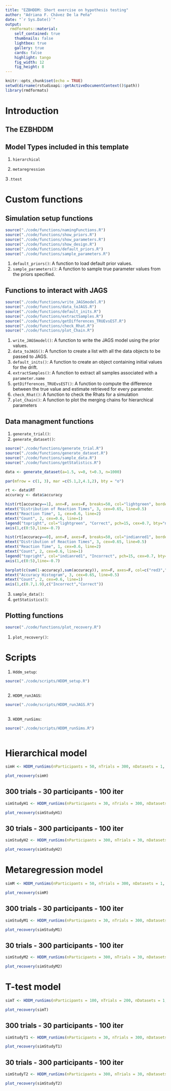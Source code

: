 ```yaml
---
title: "EZBHDDM: Short exercise on hypothesis testing"
author: "Adriana F. Chávez De la Peña"
date: "`r Sys.Date()`"
output:
  rmdformats::material:
    self_contained: true
    thumbnails: false
    lightbox: true
    gallery: true
    cards: false
    highlight: tango
    fig_width: 12 
    fig_height: 8 
---
```


```r
knitr::opts_chunk$set(echo = TRUE)
setwd(dirname(rstudioapi::getActiveDocumentContext()$path))
library(rmdformats)
```

# Introduction

\begin{align*}
\mathbf{Y} \sim \mbox{DDM}\bigl(\alpha, \nu, \tau \bigl)
\end{align*}

## The EZBHDDM

\begin{align*}
Y &\Rightarrow \{\dot{T}, \dot{M}, \dot{V}\}\\
\dot{T} &\sim \mbox{Binomial}(PC,N)\\
\dot{V} &\sim \mbox{Normal}(\frac{1}{PRT},\frac{N-1}{2(PRT)^2})\\
\dot{M} &\sim \mbox{Normal}(MRT, PRT \times N)\\
PC &= \frac{1}{\exp(-\alpha\nu)+1}\\
MRT &= \tau + \frac{\alpha}{2\nu}\frac{\exp(-\alpha\nu)-1}{\exp(-\alpha\nu)+1}\\
PRT &= \frac{\alpha}{2\nu^3}\{\frac{1-2\alpha\nu\exp(-\alpha\nu)-\exp(-\alpha\nu)^2}{(\exp(-\alpha\nu)+1)^2}\}
\end{align*}

## Model Types included in this template

1. `hierarchical`

2. `metaregression`

3 .`ttest`

# Custom functions

## Simulation setup functions

```r
source("./code/functions/namingFunctions.R")
source("./code/functions/show_priors.R")
source("./code/functions/show_parameters.R")
source("./code/functions/show_design.R")
source("./code/functions/default_priors.R")
source("./code/functions/sample_parameters.R")
```

1. `default_priors()`: A function to load default prior values.
2. `sample_parameters()`: A function to sample true parameter values from the priors specified.

## Functions to interact with JAGS

```r
source("./code/functions/write_JAGSmodel.R")
source("./code/functions/data_toJAGS.R")
source("./code/functions/default_inits.R")
source("./code/functions/extractSamples.R")
source("./code/functions/getDifferences_TRUEvsEST.R")
source("./code/functions/check_Rhat.R")
source("./code/functions/plot_Chain.R")
```

1. `write_JAGSmodel()`: A function to write the JAGS model using the prior values.
2. `data_toJAGS()`: A function to create a list with all the data objects to be passed to JAGS.
3. `default_inits()`:  A function to create an object containing initial values for the drift.
4. `extractSamples()`: A function to extract all samples associated with a `parameter.name`
5. `getDifferences_TRUEvsEST()`: A function to compute the difference between the true value and estimate retrieved for every parameter.
6. `check_Rhat()`: A function to check the Rhats for a simulation
7. `plot_Chain()`: A function to plot the merging chains for hierarchical parameters


## Data managment functions

1. `generate_trial()`:
2. `generate_dataset()`:

```r
source("./code/functions/generate_trial.R")
source("./code/functions/generate_dataset.R")
source("./code/functions/sample_data.R")
source("./code/functions/getStatistics.R")
```

```r
data <- generate_dataset(a=1.5, v=0, t=0.3, n=1000)
```

```r
par(mfrow = c(1, 3), mar =c(5.1,2,4.1,2), bty = "o")

rt <- data$RT
accuracy <- data$accuracy

hist(rt[accuracy==1], ann=F, axes=F, breaks=50, col="lightgreen", border=NA)
mtext("Distribution of Reaction Times", 3, cex=0.65, line=0.5)
mtext("Reaction Time", 1, cex=0.6, line=2)
mtext("Count", 2, cex=0.6, line=1)
legend("topright", col="lightgreen", "Correct", pch=15, cex=0.7, bty="n")
axis(1,c(0:5),line=-0.7)

hist(rt[accuracy==0], ann=F, axes=F, breaks=50, col="indianred1", border=NA)
mtext("Distribution of Reaction Times", 3, cex=0.65, line=0.5)
mtext("Reaction Time", 1, cex=0.6, line=2)
mtext("Count", 2, cex=0.6, line=1)
legend("topright", col="indianred1", "Incorrect", pch=15, cex=0.7, bty="n")
axis(1,c(0:5),line=-0.7)

barplot(c(sum(1-accuracy),sum(accuracy)), ann=F, axes=F, col=c("red3","springgreen3"))
mtext("Accuracy Histogram", 3, cex=0.65, line=0.5)
mtext("Count", 2, cex=0.6, line=1)
axis(1,c(0.7,1.9),c("Incorrect","Correct"))
```

3. `sample_data()`:
4. `getStatistics()`:

## Plotting functions

```r
source("./code/functions/plot_recovery.R")
```

1. `plot_recovery()`:

# Scripts

1. `Hddm_setup`: 

```r
source("./code/scripts/HDDM_setup.R")
```

```r
```

2. `HDDM_runJAGS`: 

```r
source("./code/scripts/HDDM_runJAGS.R")
```

```r
```

3. `HDDM_runSims`:

```r
source("./code/scripts/HDDM_runSims.R")
```


```r
```


# Hierarchical model

```r
simH <- HDDM_runSims(nParticipants = 50, nTrials = 300, nDatasets = 1, modelType = "hierarchical", forceSim = TRUE)
```

```r
plot_recovery(simH)
```

## 300 trials - 30 participants - 100 iter

```r
simStudyH1 <- HDDM_runSims(nParticipants = 30, nTrials = 300, nDatasets = 100, modelType = "hierarchical", Show=TRUE)
```

```r
plot_recovery(simStudyH1)
```

## 30 trials - 300 participants - 100 iter

```r
simStudyH2 <- HDDM_runSims(nParticipants = 300, nTrials = 30, nDatasets = 100, modelType = "hierarchical", Show=TRUE)
```

```r
plot_recovery(simStudyH2)
```

# Metaregression model

```r
simM <- HDDM_runSims(nParticipants = 50, nTrials = 300, nDatasets = 1, modelType = "metaregression", forceSim = TRUE)
```

```r
plot_recovery(simM)
```

## 300 trials - 30 participants - 100 iter

```r
simStudyM1 <- HDDM_runSims(nParticipants = 30, nTrials = 300, nDatasets = 100, modelType = "metaregression", Show=TRUE)
```

```r
plot_recovery(simStudyM1)
```

## 30 trials - 300 participants - 100 iter

```r
simStudyM2 <- HDDM_runSims(nParticipants = 300, nTrials = 30, nDatasets = 100, modelType = "metaregression",  Show=TRUE)
```


```r
plot_recovery(simStudyM2)
```

# T-test model

```r
simT <- HDDM_runSims(nParticipants = 100, nTrials = 200, nDatasets = 1, modelType = "ttest", forceSim = TRUE)
```

```r
plot_recovery(simT)
```

## 300 trials - 30 participants - 100 iter

```r
simStudyT1 <- HDDM_runSims(nParticipants = 30, nTrials = 300, nDatasets = 100, modelType = "ttest", Show=TRUE)
```

```r
plot_recovery(simStudyT1)
```

## 30 trials - 300 participants - 100 iter

```r
simStudyT2 <- HDDM_runSims(nParticipants = 300, nTrials = 30, nDatasets = 100, modelType = "ttest", Show=TRUE)
```

```r
plot_recovery(simStudyT2)
```
